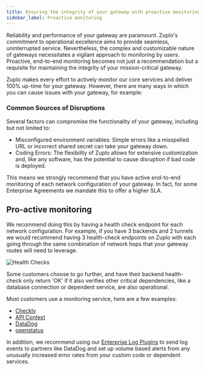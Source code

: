 ```yaml
---
title: Ensuring the integrity of your gateway with proactive monitoring
sidebar_label: Proactive monitoring
---
```


Reliability and performance of your gateway are paramount. Zuplo's commitment to
operational excellence aims to provide seamless, uninterrupted service.
Nevertheless, the complex and customizable nature of gateways necessitates a
vigilant approach to monitoring by users. Proactive, end-to-end monitoring
becomes not just a recommendation but a requisite for maintaining the integrity
of your mission-critical gateway.

Zuplo makes every effort to actively monitor our core services and deliver 100%
up-time for your gateway. However, there are many ways in which you can cause
issues with your gateway, for example:

### Common Sources of Disruptions

Several factors can compromise the functionality of your gateway, including but
not limited to:

- Misconfigured environment variables: Simple errors like a misspelled URL or
  incorrect shared secret can take your gateway down.
- Coding Errors: The flexibility of Zuplo allows for extensive customization
  and, like any software, has the potential to cause disruption if bad code is
  deployed.

This means we strongly recommend that you have active end-to-end monitoring of
each network configuration of your gateway. In fact, for some Enterprise
Agreements we mandate this to offer a higher SLA.

## Pro-active monitoring

We recommend doing this by having a health check endpoint for each network
configuration. For example, if you have 3 backends and 2 tunnels we would
recommend having 3 health-check endpoints on Zuplo with each going through the
same combination of network hops that your gateway routes will need to leverage.

![Health Checks](../../public/media/monitoring-your-gateway/health-checks.png)

Some customers choose to go further, and have their backend health-check only
return 'OK' if it also verifies other critical dependencies, like a database
connection or dependent service, are also operational.

Most customers use a monitoring service, here are a few examples:

- [Checkly](https://checklyhq.com)
- [API Context](https://apicontext.com)
- [DataDog](https://www.datadoghq.com/dg/apm/synthetics/api-test)
- [openstatus](https://www.openstatus.dev)

In addition, we recommend using our [Enterprise Log Plugins](./logging.mdx) to
send log events to partners like DataDog and set up volume based alerts from any
unusually increased error rates from your custom code or dependent services.
